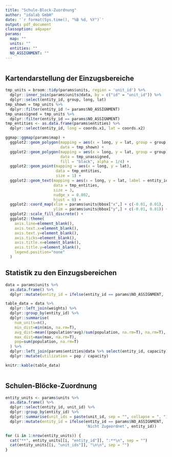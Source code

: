 ```yaml
---
title: "Schule-Block-Zuordnung"
author: "idalab GmbH"
date: '`r format(Sys.time(), "%B %d, %Y")`'
output: pdf_document
classoption: a4paper
params:
  map: ""
  units: ""
  entities: ""
  NO_ASSIGNMENT: ""
---
```


```r
```

## Kartendarstellung der Einzugsbereiche

```r
tmp_units = broom::tidy(params$units, region = 'unit_id') %>%
  dplyr::inner_join(params$units@data, by = c("id" = "unit_id")) %>%
  dplyr::select(entity_id, group, long, lat)
tmp_shown = tmp_units %>%
  dplyr::filter(entity_id != params$NO_ASSIGNMENT)
tmp_unassigned = tmp_units %>%
  dplyr::filter(entity_id == params$NO_ASSIGNMENT)
tmp_entities <- as.data.frame(params$entities) %>%
  dplyr::select(entity_id, long = coords.x1, lat = coords.x2)

ggmap::ggmap(params$map) +
  ggplot2::geom_polygon(mapping = aes(x = long, y = lat, group = group, fill = entity_id),
                        data = tmp_shown) +
  ggplot2::geom_polygon(mapping = aes(x = long, y = lat, group = group),
                        data = tmp_unassigned,
                        fill = "black", alpha = 1/4) +
  ggplot2::geom_point(mapping = aes(x = long, y = lat),
                      data = tmp_entities,
                      size = 1) +
  ggplot2::geom_text(mapping = aes(x = long, y = lat, label = entity_id),
                     data = tmp_entities,
                     size = 3,
                     nudge_x = 0.002,
                     hjust = 0) +
  ggplot2::coord_map(xlim = params$units@bbox["x",] + c(-0.01, 0.01),
                     ylim = params$units@bbox["y",] + c(-0.01, 0.01)) +
  ggplot2::scale_fill_discrete() +
  ggplot2::theme(
    axis.line=element_blank(),
    axis.text.x=element_blank(),
    axis.text.y=element_blank(),
    axis.ticks=element_blank(),
    axis.title.x=element_blank(),
    axis.title.y=element_blank(),
    legend.position="none"
  )
```

## Statistik zu den Einzugsbereichen

```r
data = params$units %>%
  as.data.frame() %>%
  dplyr::mutate(entity_id = ifelse(entity_id == params$NO_ASSIGNMENT, 'Keine', entity_id))

table_data = data %>%
  dplyr::left_join(weights) %>%
  dplyr::group_by(entity_id) %>%
  dplyr::summarise(
    num_units=n(),
    min_dist=min(min, na.rm=T),
    avg_dist=mean((population*avg)/sum(population, na.rm=T), na.rm=T),
    max_dist=max(max, na.rm=T),
    pop=sum(population, na.rm=T)
  ) %>%
  dplyr::left_join(params$entities@data %>% select(entity_id, capacity)) %>%
  dplyr::mutate(utilization = pop / capacity)
```

```r
knitr::kable(table_data)
```

```r
```

## Schulen-Blöcke-Zuordnung

```r
entity_units <- params$units %>%
  as.data.frame() %>%
  dplyr::select(entity_id, unit_id) %>%
  dplyr::group_by(entity_id) %>%
  dplyr::summarise(unit_ids = paste(unit_id, sep = "", collapse = ", ")) %>%
  dplyr::mutate(entity_id = ifelse(entity_id == params$NO_ASSIGNMENT,
                                   'Nicht Zugeordnet', entity_id))

for (i in 1:nrow(entity_units)) {
  cat("**", entity_units[[i, "entity_id"]], ":**\n", sep = "")
  cat(entity_units[[i, "unit_ids"]], "\n\n", sep = "")
}
```
